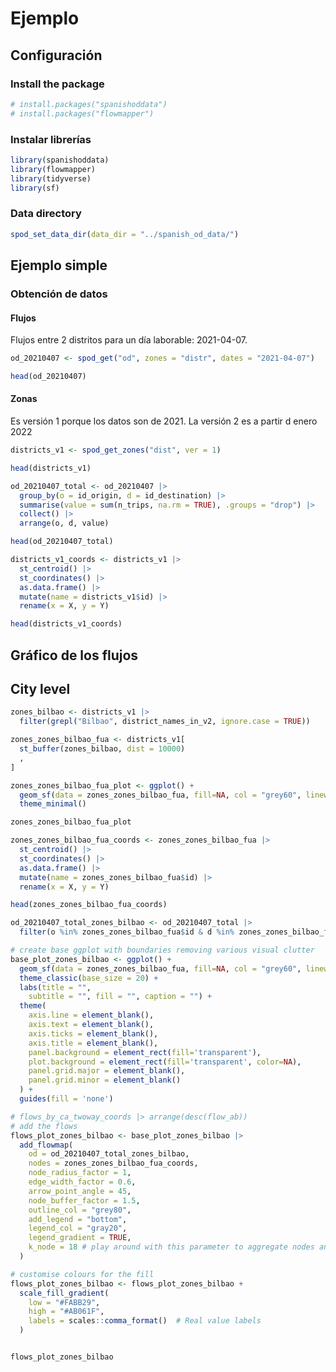 # Ejemplo

## Configuración


### Install the package

```r
# install.packages("spanishoddata")
# install.packages("flowmapper")
```

### Instalar librerías

```r
library(spanishoddata)
library(flowmapper)
library(tidyverse)
library(sf)
```

### Data directory
```r
spod_set_data_dir(data_dir = "../spanish_od_data/")
```


## Ejemplo simple

### Obtención de datos

#### Flujos
Flujos entre 2 distritos para un día laborable: 2021-04-07.

```r
od_20210407 <- spod_get("od", zones = "distr", dates = "2021-04-07")

head(od_20210407)
```

#### Zonas

Es versión 1 porque los datos son de 2021.
La versión 2 es a partir d enero 2022

```r
districts_v1 <- spod_get_zones("dist", ver = 1)

head(districts_v1)
```

```r
od_20210407_total <- od_20210407 |>
  group_by(o = id_origin, d = id_destination) |>
  summarise(value = sum(n_trips, na.rm = TRUE), .groups = "drop") |> 
  collect() |> 
  arrange(o, d, value)
```


```r
head(od_20210407_total)
```



```r
districts_v1_coords <- districts_v1 |>
  st_centroid() |>
  st_coordinates() |>
  as.data.frame() |>
  mutate(name = districts_v1$id) |>
  rename(x = X, y = Y)

head(districts_v1_coords)
```

## Gráfico de los flujos


## City level

```r
zones_bilbao <- districts_v1 |>
  filter(grepl("Bilbao", district_names_in_v2, ignore.case = TRUE))

zones_zones_bilbao_fua <- districts_v1[
  st_buffer(zones_bilbao, dist = 10000)
  ,
]

zones_zones_bilbao_fua_plot <- ggplot() +
  geom_sf(data = zones_zones_bilbao_fua, fill=NA, col = "grey60", linewidth = 0.3) +
  theme_minimal()

zones_zones_bilbao_fua_plot
```

```r
zones_zones_bilbao_fua_coords <- zones_zones_bilbao_fua |>
  st_centroid() |>
  st_coordinates() |>
  as.data.frame() |>
  mutate(name = zones_zones_bilbao_fua$id) |>
  rename(x = X, y = Y)

head(zones_zones_bilbao_fua_coords)
```

```r
od_20210407_total_zones_bilbao <- od_20210407_total |>
  filter(o %in% zones_zones_bilbao_fua$id & d %in% zones_zones_bilbao_fua$id)
```


```r
# create base ggplot with boundaries removing various visual clutter
base_plot_zones_bilbao <- ggplot() +
  geom_sf(data = zones_zones_bilbao_fua, fill=NA, col = "grey60", linewidth = 0.05)+
  theme_classic(base_size = 20) +
  labs(title = "",
    subtitle = "", fill = "", caption = "") +
  theme(
    axis.line = element_blank(),
    axis.text = element_blank(),
    axis.ticks = element_blank(),
    axis.title = element_blank(),
    panel.background = element_rect(fill='transparent'),
    plot.background = element_rect(fill='transparent', color=NA),
    panel.grid.major = element_blank(),
    panel.grid.minor = element_blank()
  ) +
  guides(fill = 'none')

# flows_by_ca_twoway_coords |> arrange(desc(flow_ab))
# add the flows
flows_plot_zones_bilbao <- base_plot_zones_bilbao |>
  add_flowmap(
    od = od_20210407_total_zones_bilbao,
    nodes = zones_zones_bilbao_fua_coords,
    node_radius_factor = 1,
    edge_width_factor = 0.6,
    arrow_point_angle = 45,
    node_buffer_factor = 1.5,
    outline_col = "grey80",
    add_legend = "bottom",
    legend_col = "gray20",
    legend_gradient = TRUE,
    k_node = 18 # play around with this parameter to aggregate nodes and flows
  )

# customise colours for the fill
flows_plot_zones_bilbao <- flows_plot_zones_bilbao +
  scale_fill_gradient(
    low = "#FABB29", 
    high = "#AB061F", 
    labels = scales::comma_format()  # Real value labels
  )


flows_plot_zones_bilbao
```











